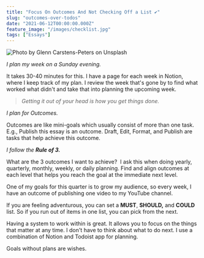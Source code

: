 ```yaml
---
title: "Focus On Outcomes And Not Checking Off a List ✔"
slug: "outcomes-over-todos"
date: "2021-06-12T00:00:00.000Z"
feature_image: "/images/checklist.jpg"
tags: ["Essays"]
---
```


![Photo by Glenn Carstens-Peters on Unsplash](/images/checklist.jpg)

_I plan my week on a Sunday evening._

It takes 30-40 minutes for this. I have a page for each week in Notion, where I keep track of my plan. I review the week that's gone by to find what worked what didn't and take that into planning the upcoming week.

> _Getting it out of your head is how you get things done._

_I plan for Outcomes._

Outcomes are like mini-goals which usually consist of more than one task. E.g., Publish this essay is an outcome. Draft, Edit, Format, and Publish are tasks that help achieve this outcome.

_I follow the **Rule of 3.**_

What are the 3 outcomes I want to achieve?  I ask this when doing yearly, quarterly, monthly, weekly, or daily planning. Find and align outcomes at each level that helps you reach the goal at the immediate next level.

One of my goals for this quarter is to grow my audience, so every week, I have an outcome of publishing one video to my YouTube channel.

If you are feeling adventurous, you can set a **MUST**, **SHOULD,** and **COULD** list. So if you run out of items in one list, you can pick from the next.

Having a system to work within is great. It allows you to focus on the things that matter at any time. I don't have to think about what to do next. I use a combination of Notion and Todoist app for planning.

Goals without plans are wishes.